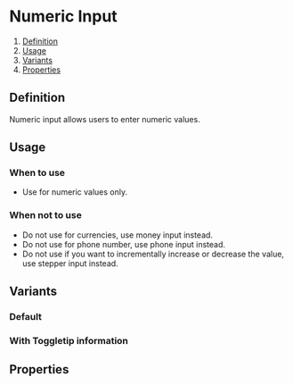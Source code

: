 
<Meta of={NumericInputStories} />

# Numeric Input
1. [Definition](#definition)
2. [Usage](#usage)
3. [Variants](#variants)
4. [Properties](#properties)

## Definition
Numeric input allows users to enter numeric values.
<Canvas of={NumericInputStories.Default} />

## Usage
### When to use
- Use for numeric values only.

### When not to use
- Do not use for currencies, use money input instead.
- Do not use for phone number, use phone input instead.
- Do not use if you want to incrementally increase or decrease the value, use stepper input instead.

## Variants
### Default
<Canvas of={NumericInputStories.Default} />

### With Toggletip information
<Canvas of={NumericInputStories.WithToggletip} />

## Properties
<ArgTypes of={NumericInput} />
